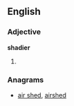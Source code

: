 ==English==

===Adjective===
'''shadier'''

# {{comparative of|[[shady]]}}

===Anagrams===
* [[air shed#English|air shed]], [[airshed#English|airshed]]